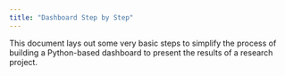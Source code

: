 ```yaml
---
title: "Dashboard Step by Step"
---
```


This document lays out some very basic steps to simplify the process of building a Python-based dashboard to present the results of a research project.
